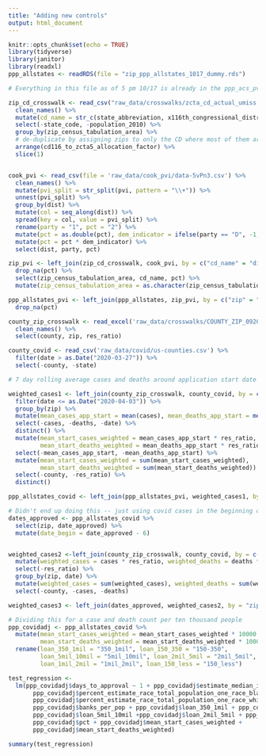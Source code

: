 ```yaml
---
title: "Adding new controls"
output: html_document
---
```


```r
knitr::opts_chunk$set(echo = TRUE)
library(tidyverse)
library(janitor)
library(readxl)
ppp_allstates <- readRDS(file = "zip_ppp_allstates_1017_dummy.rds")

# Everything in this file as of 5 pm 10/17 is already in the ppp_acs_pvi_covid rds file
```

```r
zip_cd_crosswalk <- read_csv("raw_data/crosswalks/zcta_cd_actual_umiss.csv", skip = 1) %>%
  clean_names() %>%
  mutate(cd_name = str_c(state_abbreviation, x116th_congressional_district, sep = "-")) %>%
  select(-state_code, -population_2010) %>%
  group_by(zip_census_tabulation_area) %>%
  # de-duplicate by assigning zips to only the CD where most of them are in
  arrange(cd116_to_zcta5_allocation_factor) %>%
  slice(1)
```


```r

```


```r
cook_pvi <- read_csv(file = 'raw_data/cook_pvi/data-5vPn3.csv') %>%
  clean_names() %>%
  mutate(pvi_split = str_split(pvi, pattern = "\\+")) %>%
  unnest(pvi_split) %>%
  group_by(dist) %>%
  mutate(col = seq_along(dist)) %>%
  spread(key = col, value = pvi_split) %>%
  rename(party = "1", pct = "2") %>%
  mutate(pct = as.double(pct), dem_indicator = ifelse(party == "D", -1, 1)) %>%
  mutate(pct = pct * dem_indicator) %>%
  select(dist, party, pct)
```


```r
zip_pvi <- left_join(zip_cd_crosswalk, cook_pvi, by = c("cd_name" = "dist")) %>%
  drop_na(pct) %>%
  select(zip_census_tabulation_area, cd_name, pct) %>%
  mutate(zip_census_tabulation_area = as.character(zip_census_tabulation_area))
```


```r
ppp_allstates_pvi <- left_join(ppp_allstates, zip_pvi, by = c("zip" = "zip_census_tabulation_area")) %>%
  drop_na(pct)
```


```r
county_zip_crosswalk <- read_excel('raw_data/crosswalks/COUNTY_ZIP_092020.xlsx') %>%
  clean_names() %>%
  select(county, zip, res_ratio)

county_covid <- read_csv('raw_data/covid/us-counties.csv') %>%
  filter(date > as.Date("2020-03-27")) %>%
  select(-county, -state)
```


```r
# 7 day rolling average cases and deaths around application start date 

weighted_cases1 <- left_join(county_zip_crosswalk, county_covid, by = c("county" = "fips")) %>%
  filter(date <= as.Date("2020-04-03")) %>%
  group_by(zip) %>%
  mutate(mean_cases_app_start = mean(cases), mean_deaths_app_start = mean(deaths)) %>%
  select(-cases, -deaths, -date) %>%
  distinct() %>%
  mutate(mean_start_cases_weighted = mean_cases_app_start * res_ratio,
         mean_start_deaths_weighted = mean_deaths_app_start * res_ratio) %>%
  select(-mean_cases_app_start, -mean_deaths_app_start) %>%
  mutate(mean_start_cases_weighted = sum(mean_start_cases_weighted),
         mean_start_deaths_weighted = sum(mean_start_deaths_weighted)) %>%
  select(-county, -res_ratio) %>%
  distinct()

```


```r
ppp_allstates_covid <- left_join(ppp_allstates_pvi, weighted_cases1, by = "zip")
```


```r
# Didn't end up doing this -- just using covid cases in the beginning of April -- this is wayyy too computationally intensive
dates_approved <- ppp_allstates_covid %>%
  select(zip, date_approved) %>%
  mutate(date_begin = date_approved - 6)


weighted_cases2 <-left_join(county_zip_crosswalk, county_covid, by = c("county" = "fips")) %>%
  mutate(weighted_cases = cases * res_ratio, weighted_deaths = deaths * res_ratio) %>%
  select(-res_ratio) %>%
  group_by(zip, date) %>%
  mutate(weighted_cases = sum(weighted_cases), weighted_deaths = sum(weighted_deaths)) %>% 
  select(-county, -cases, -deaths)

weighted_cases3 <- left_join(dates_approved, weighted_cases2, by = "zip")
```


```r
# Dividing this for a case and death count per ten thousand people
ppp_covidadj <- ppp_allstates_covid %>%
  mutate(mean_start_cases_weighted = mean_start_cases_weighted * 10000 / estimate_total,
         mean_start_deaths_weighted = mean_start_deaths_weighted * 10000 / estimate_total) %>%
  rename(loan_350_1mil = "350_1mil", loan_150_350 = "150-350",
         loan_5mil_10mil = "5mil_10mil", loan_2mil_5mil = "2mil_5mil",
         loan_1mil_2mil = "1mil_2mil", loan_150_less = "150_less")
```


```r
test_regression <-
  lm(ppp_covidadj$days_to_approval ~ 1 + ppp_covidadj$estimate_median_income_dollars_families_families +
       ppp_covidadj$percent_estimate_race_total_population_one_race_black_or_african_american +
       ppp_covidadj$percent_estimate_race_total_population_one_race_white + ppp_covidadj$high_school_pct +
       ppp_covidadj$banks_per_pop + ppp_covidadj$loan_350_1mil + ppp_covidadj$loan_150_350 + 
       ppp_covidadj$loan_5mil_10mil +ppp_covidadj$loan_2mil_5mil + ppp_covidadj$loan_1mil_2mil +
       ppp_covidadj$pct + ppp_covidadj$mean_start_cases_weighted + 
       ppp_covidadj$mean_start_deaths_weighted)

summary(test_regression)
```


